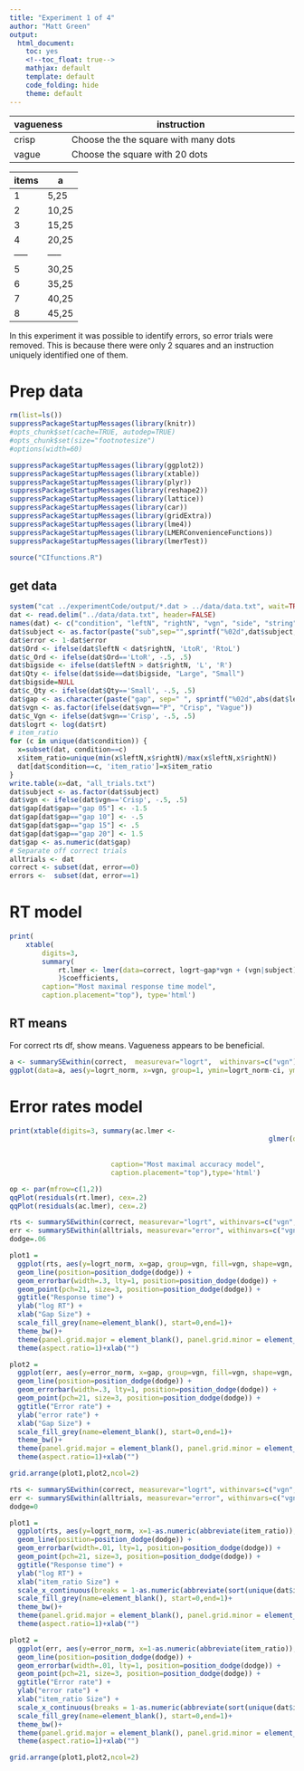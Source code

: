 ```yaml
---
title: "Experiment 1 of 4"
author: "Matt Green"
output:
  html_document:
    toc: yes
    <!--toc_float: true-->
    mathjax: default
    template: default
    code_folding: hide
    theme: default
---  
```


<style type="text/css">
.table {width: 50%;}
</style>

vagueness |instruction
----------|-------------------------------------------------------------------
crisp     |Choose the the square with many dots
vague     |Choose the square with 20 dots 

items| a
-----|-----
1    |5,25
2    |10,25
3    |15,25
4    |20,25
-----|-----
5    |30,25
6    |35,25
7    |40,25
8    |45,25

In this experiment it was possible to identify errors, so error trials were removed. This is because there were only 2 squares and an instruction uniquely identified one of them.

# Prep data

```r
rm(list=ls())
suppressPackageStartupMessages(library(knitr))
#opts_chunk$set(cache=TRUE, autodep=TRUE)
#opts_chunk$set(size="footnotesize")
#options(width=60)
```

```r
suppressPackageStartupMessages(library(ggplot2))
suppressPackageStartupMessages(library(xtable))
suppressPackageStartupMessages(library(plyr))
suppressPackageStartupMessages(library(reshape2))
suppressPackageStartupMessages(library(lattice))
suppressPackageStartupMessages(library(car))
suppressPackageStartupMessages(library(gridExtra))
suppressPackageStartupMessages(library(lme4))
suppressPackageStartupMessages(library(LMERConvenienceFunctions))
suppressPackageStartupMessages(library(lmerTest))
```

```r
source("CIfunctions.R")
```

## get data

```r
system("cat ../experimentCode/output/*.dat > ../data/data.txt", wait=TRUE)
dat <- read.delim("../data/data.txt", header=FALSE)
names(dat) <- c("condition", "leftN", "rightN", "vgn", "side", "string", "subject", "rt", "error")
dat$subject <- as.factor(paste("sub",sep="",sprintf("%02d",dat$subject,sep="")))
dat$error <- 1-dat$error
dat$Ord <- ifelse(dat$leftN < dat$rightN, 'LtoR', 'RtoL')
dat$c_Ord <- ifelse(dat$Ord=='LtoR', -.5, .5)
dat$bigside <- ifelse(dat$leftN > dat$rightN, 'L', 'R')
dat$Qty <- ifelse(dat$side==dat$bigside, "Large", "Small")
dat$bigside=NULL
dat$c_Qty <- ifelse(dat$Qty=='Small', -.5, .5)
dat$gap <- as.character(paste("gap", sep=" ", sprintf("%02d",abs(dat$leftN-dat$rightN))))
dat$vgn <- as.factor(ifelse(dat$vgn=="P", "Crisp", "Vague"))
dat$c_Vgn <- ifelse(dat$vgn=='Crisp', -.5, .5)
dat$logrt <- log(dat$rt)
# item_ratio
for (c in unique(dat$condition)) {
  x=subset(dat, condition==c)
  x$item_ratio=unique(min(x$leftN,x$rightN)/max(x$leftN,x$rightN))
  dat[dat$condition==c, 'item_ratio']=x$item_ratio
}
write.table(x=dat, "all_trials.txt")
dat$subject <- as.factor(dat$subject)
dat$vgn <- ifelse(dat$vgn=='Crisp', -.5, .5)
dat$gap[dat$gap=="gap 05"] <- -1.5
dat$gap[dat$gap=="gap 10"] <- -.5
dat$gap[dat$gap=="gap 15"] <- .5
dat$gap[dat$gap=="gap 20"] <- 1.5
dat$gap <- as.numeric(dat$gap)
# Separate off correct trials
alltrials <- dat
correct <- subset(dat, error==0)
errors <-  subset(dat, error==1)
```

# RT model

```r
print(
	xtable(
		digits=3, 
		summary(
			rt.lmer <- lmer(data=correct, logrt~gap*vgn + (vgn|subject))
			)$coefficients,
		caption="Most maximal response time model", 
		caption.placement="top"), type='html')
```

## RT means

For correct rts df, show means. Vagueness appears to be beneficial.

```r
a <- summarySEwithin(correct,  measurevar="logrt",  withinvars=c("vgn"),  idvar="subject")
ggplot(data=a, aes(y=logrt_norm, x=vgn, group=1, ymin=logrt_norm-ci, ymax=ci+logrt_norm)) + geom_line() + geom_point() + geom_errorbar(width=.05) + xlab("") + ylab("log rt") + theme_bw() + theme(aspect.ratio=1) 
```

# Error rates model

```r
print(xtable(digits=3, summary(ac.lmer <- 
															 	glmer(data=alltrials, error~gap*vgn + (gap+vgn|subject), 
															 				family="binomial", 
															 				control = glmerControl(optimizer = "bobyqa")))$coefficients,
						 caption="Most maximal accuracy model",
						 caption.placement="top"),type='html')
```

```r
op <- par(mfrow=c(1,2))
qqPlot(residuals(rt.lmer), cex=.2)
qqPlot(residuals(ac.lmer), cex=.2)
```

```r
rts <- summarySEwithin(correct, measurevar="logrt", withinvars=c("vgn","gap"))
err <- summarySEwithin(alltrials, measurevar="error", withinvars=c("vgn","gap"))
dodge=.06

plot1 =
  ggplot(rts, aes(y=logrt_norm, x=gap, group=vgn, fill=vgn, shape=vgn, ymin=logrt_norm-ci, ymax=logrt_norm+ci)) + 
  geom_line(position=position_dodge(dodge)) + 
  geom_errorbar(width=.3, lty=1, position=position_dodge(dodge)) + 
  geom_point(pch=21, size=3, position=position_dodge(dodge)) +
  ggtitle("Response time") + 
  ylab("log RT") + 
  xlab("Gap Size") +
  scale_fill_grey(name=element_blank(), start=0,end=1)+
  theme_bw()+
  theme(panel.grid.major = element_blank(), panel.grid.minor = element_blank(), legend.key = element_blank() ) +
  theme(aspect.ratio=1)+xlab("")

plot2 = 
  ggplot(err, aes(y=error_norm, x=gap, group=vgn, fill=vgn, shape=vgn, ymin=error_norm-ci, ymax=error_norm+ci)) + 
  geom_line(position=position_dodge(dodge)) + 
  geom_errorbar(width=.3, lty=1, position=position_dodge(dodge)) + 
  geom_point(pch=21, size=3, position=position_dodge(dodge)) +
  ggtitle("Error rate") + 
  ylab("error rate") + 
  xlab("Gap Size") +
  scale_fill_grey(name=element_blank(), start=0,end=1)+
  theme_bw()+
  theme(panel.grid.major = element_blank(), panel.grid.minor = element_blank(), legend.key = element_blank() )+
  theme(aspect.ratio=1)+xlab("")

grid.arrange(plot1,plot2,ncol=2)
```

```r
rts <- summarySEwithin(correct, measurevar="logrt", withinvars=c("vgn","item_ratio"))
err <- summarySEwithin(alltrials, measurevar="error", withinvars=c("vgn","item_ratio"))
dodge=0

plot1 =
  ggplot(rts, aes(y=logrt_norm, x=1-as.numeric(abbreviate(item_ratio)), group=vgn, fill=vgn, shape=vgn, ymin=logrt_norm-ci, ymax=logrt_norm+ci)) + 
  geom_line(position=position_dodge(dodge)) + 
  geom_errorbar(width=.01, lty=1, position=position_dodge(dodge)) + 
  geom_point(pch=21, size=3, position=position_dodge(dodge)) +
  ggtitle("Response time") + 
  ylab("log RT") + 
  xlab("item_ratio Size") +
  scale_x_continuous(breaks = 1-as.numeric(abbreviate(sort(unique(dat$item_ratio))))) +
  scale_fill_grey(name=element_blank(), start=0,end=1)+
  theme_bw()+
  theme(panel.grid.major = element_blank(), panel.grid.minor = element_blank(), legend.key = element_blank() ) +
  theme(aspect.ratio=1)+xlab("")

plot2 = 
  ggplot(err, aes(y=error_norm, x=1-as.numeric(abbreviate(item_ratio)), group=vgn, fill=vgn, shape=vgn, ymin=error_norm-ci, ymax=error_norm+ci)) + 
  geom_line(position=position_dodge(dodge)) + 
  geom_errorbar(width=.01, lty=1, position=position_dodge(dodge)) + 
  geom_point(pch=21, size=3, position=position_dodge(dodge)) +
  ggtitle("Error rate") + 
  ylab("error rate") + 
  xlab("item_ratio Size") +
  scale_x_continuous(breaks = 1-as.numeric(abbreviate(sort(unique(dat$item_ratio))))) +
  scale_fill_grey(name=element_blank(), start=0,end=1)+
  theme_bw()+
  theme(panel.grid.major = element_blank(), panel.grid.minor = element_blank(), legend.key = element_blank() )+
  theme(aspect.ratio=1)+xlab("")

grid.arrange(plot1,plot2,ncol=2)
```